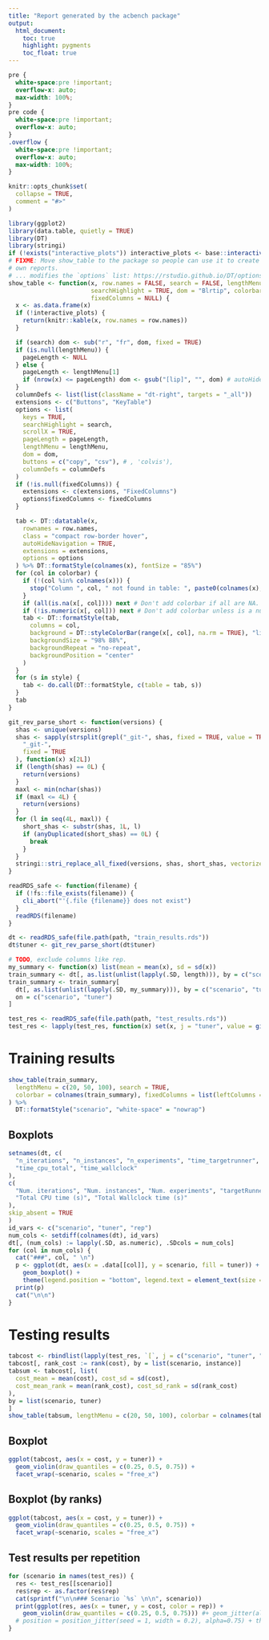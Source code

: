```yaml
---
title: "Report generated by the acbench package"
output: 
  html_document:
    toc: true
    highlight: pygments
    toc_float: true
---
```

```css
pre {
  white-space:pre !important;
  overflow-x: auto;
  max-width: 100%;
}
pre code {
  white-space:pre !important;
  overflow-x: auto;
}
.overflow {
  white-space:pre !important;
  overflow-x: auto;
  max-width: 100%;
}
```

```r
knitr::opts_chunk$set(
  collapse = TRUE,
  comment = "#>"
)
```

```r
library(ggplot2)
library(data.table, quietly = TRUE)
library(DT)
library(stringi)
if (!exists("interactive_plots")) interactive_plots <- base::interactive()
# FIXME: Move show_table to the package so people can use it to create their
# own reports.
# ... modifies the `options` list: https://rstudio.github.io/DT/options.html
show_table <- function(x, row.names = FALSE, search = FALSE, lengthMenu = NULL,
                       searchHighlight = TRUE, dom = "Blrtip", colorbar = NULL, style = list(),
                       fixedColumns = NULL) {
  x <- as.data.frame(x)
  if (!interactive_plots) {
    return(knitr::kable(x, row.names = row.names))
  }

  if (search) dom <- sub("r", "fr", dom, fixed = TRUE)
  if (is.null(lengthMenu)) {
    pageLength <- NULL
  } else {
    pageLength <- lengthMenu[1]
    if (nrow(x) <= pageLength) dom <- gsub("[lip]", "", dom) # autoHideNavigation
  }
  columnDefs <- list(list(className = "dt-right", targets = "_all"))
  extensions <- c("Buttons", "KeyTable")
  options <- list(
    keys = TRUE,
    searchHighlight = search,
    scrollX = TRUE,
    pageLength = pageLength,
    lengthMenu = lengthMenu,
    dom = dom,
    buttons = c("copy", "csv"), # , 'colvis'),
    columnDefs = columnDefs
  )
  if (!is.null(fixedColumns)) {
    extensions <- c(extensions, "FixedColumns")
    options$fixedColumns <- fixedColumns
  }

  tab <- DT::datatable(x,
    rownames = row.names,
    class = "compact row-border hover",
    autoHideNavigation = TRUE,
    extensions = extensions,
    options = options
  ) %>% DT::formatStyle(colnames(x), fontSize = "85%")
  for (col in colorbar) {
    if (!(col %in% colnames(x))) {
      stop("Column ", col, " not found in table: ", paste0(colnames(x), collapse = ", "))
    }
    if (all(is.na(x[, col]))) next # Don't add colorbar if all are NA.
    if (!is.numeric(x[, col])) next # Don't add colorbar unless is a numerical column
    tab <- DT::formatStyle(tab,
      columns = col,
      background = DT::styleColorBar(range(x[, col], na.rm = TRUE), "lightblue"),
      backgroundSize = "98% 88%",
      backgroundRepeat = "no-repeat",
      backgroundPosition = "center"
    )
  }
  for (s in style) {
    tab <- do.call(DT::formatStyle, c(table = tab, s))
  }
  tab
}

git_rev_parse_short <- function(versions) {
  shas <- unique(versions)
  shas <- sapply(strsplit(grepl("_git-", shas, fixed = TRUE, value = TRUE),
    "_git-",
    fixed = TRUE
  ), function(x) x[2L])
  if (length(shas) == 0L) {
    return(versions)
  }
  maxl <- min(nchar(shas))
  if (maxl <= 4L) {
    return(versions)
  }
  for (l in seq(4L, maxl)) {
    short_shas <- substr(shas, 1L, l)
    if (anyDuplicated(short_shas) == 0L) {
      break
    }
  }
  stringi::stri_replace_all_fixed(versions, shas, short_shas, vectorize_all = FALSE)
}

readRDS_safe <- function(filename) {
  if (!fs::file_exists(filename)) {
    cli_abort("'{.file {filename}} does not exist")
  }
  readRDS(filename)
}

dt <- readRDS_safe(file.path(path, "train_results.rds"))
dt$tuner <- git_rev_parse_short(dt$tuner)

# TODO, exclude columns like rep.
my_summary <- function(x) list(mean = mean(x), sd = sd(x))
train_summary <- dt[, as.list(unlist(lapply(.SD, length))), by = c("scenario", "tuner"), .SDcols = "rep"]
train_summary <- train_summary[
  dt[, as.list(unlist(lapply(.SD, my_summary))), by = c("scenario", "tuner"), .SDcols = setdiff(colnames(dt), c("scenario", "tuner", "rep"))],
  on = c("scenario", "tuner")
]

test_res <- readRDS_safe(file.path(path, "test_results.rds"))
test_res <- lapply(test_res, function(x) set(x, j = "tuner", value = git_rev_parse_short(x[["tuner"]])))
```

# Training results

```r
show_table(train_summary,
  lengthMenu = c(20, 50, 100), search = TRUE,
  colorbar = colnames(train_summary), fixedColumns = list(leftColumns = 2)
) %>%
  DT::formatStyle("scenario", "white-space" = "nowrap")
```

## Boxplots

```r
setnames(dt, c(
  "n_iterations", "n_instances", "n_experiments", "time_targetrunner",
  "time_cpu_total", "time_wallclock"
),
c(
  "Num. iterations", "Num. instances", "Num. experiments", "targetRunner time (s)",
  "Total CPU time (s)", "Total Wallclock time (s)"
),
skip_absent = TRUE
)
id_vars <- c("scenario", "tuner", "rep")
num_cols <- setdiff(colnames(dt), id_vars)
dt[, (num_cols) := lapply(.SD, as.numeric), .SDcols = num_cols]
for (col in num_cols) {
  cat("###", col, " \n")
  p <- ggplot(dt, aes(x = .data[[col]], y = scenario, fill = tuner)) +
    geom_boxplot() +
    theme(legend.position = "bottom", legend.text = element_text(size = rel(0.8)))
  print(p)
  cat("\n\n")
}
```

# Testing results

```r
tabcost <- rbindlist(lapply(test_res, `[`, j = c("scenario", "tuner", "rep", "cost", "instance"), with = FALSE))
tabcost[, rank_cost := rank(cost), by = list(scenario, instance)]
tabsum <- tabcost[, list(
  cost_mean = mean(cost), cost_sd = sd(cost),
  cost_mean_rank = mean(rank_cost), cost_sd_rank = sd(rank_cost)
),
by = list(scenario, tuner)
]
show_table(tabsum, lengthMenu = c(20, 50, 100), colorbar = colnames(tabsum), search = TRUE)
```

## Boxplot 
```r
ggplot(tabcost, aes(x = cost, y = tuner)) +
  geom_violin(draw_quantiles = c(0.25, 0.5, 0.75)) +
  facet_wrap(~scenario, scales = "free_x")
```

## Boxplot (by ranks)

```r
ggplot(tabcost, aes(x = cost, y = tuner)) +
  geom_violin(draw_quantiles = c(0.25, 0.5, 0.75)) +
  facet_wrap(~scenario, scales = "free_x")
```

## Test results per repetition

```r
for (scenario in names(test_res)) {
  res <- test_res[[scenario]]
  res$rep <- as.factor(res$rep)
  cat(sprintf("\n\n### Scenario `%s` \n\n", scenario))
  print(ggplot(res, aes(x = tuner, y = cost, color = rep)) +
    geom_violin(draw_quantiles = c(0.25, 0.5, 0.75))) #+ geom_jitter(alpha=.75))
  # position = position_jitter(seed = 1, width = 0.2), alpha=0.75) + theme(legend.position = "none"))
}
```
